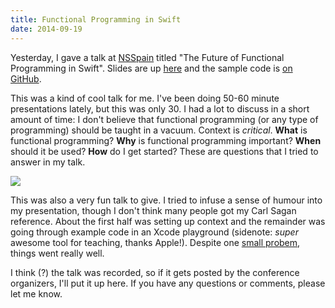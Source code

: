 ```yaml
---
title: Functional Programming in Swift
date: 2014-09-19
---
```


Yesterday, I gave a talk at [NSSpain](http://nsspain.com/2014/) titled "The Future of Functional Programming in Swift". Slides are up [here](https://speakerdeck.com/ashfurrow/the-future-of-functional-programming-on-ios) and the sample code is [on GitHub](https://github.com/AshFurrow/NSSpain2014).

<SpeakerDeck deckID="23ba2bc020c201328c641a1ab62a9337" />

This was a kind of cool talk for me. I've been doing 50-60 minute presentations lately, but this was only 30. I had a lot to discuss in a short amount of time: I don't believe that functional programming (or any type of programming) should be taught in a vacuum. Context is _critical_. **What** is functional programming? **Why** is functional programming important? **When** should it be used? **How** do I get started? These are questions that I tried to answer in my talk.

![](82313B57102E48FEAEF8A9758674BB94.jpg)

This was also a very fun talk to give. I tried to infuse a sense of humour into my presentation, though I don't think many people got my Carl Sagan reference. About the first half was setting up context and the remainder was going through example code in an Xcode playground (sidenote: _super_ awesome tool for teaching, thanks Apple!). Despite one [small probem](https://github.com/AshFurrow/NSSpain2014/issues/2), things went really well.

I think (?) the talk was recorded, so if it gets posted by the conference organizers, I'll put it up here. If you have any questions or comments, please let me know.
